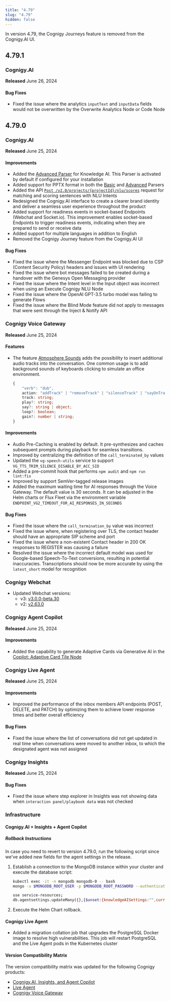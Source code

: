 ```yaml
---
title: "4.79"
slug: "4.79"
hidden: false
---
```



<Danger>
  In version 4.79, the Cognigy Journeys feature is removed from the Cognigy.AI UI.
</Danger>

<ReleaseNotesUpcomingFeatureRemovalsComponent479/>

## 4.79.1

### Cognigy.AI

**Released** June 26, 2024

#### Bug Fixes

- Fixed the issue where the analytics `inputText` and `inputData` fields would not be overwritten by the Overwrite Analytics Node or Code Node

## 4.79.0

### Cognigy.AI

**Released** June 25, 2024

#### Improvements

- Added the [Advanced Parser](/ai/agents/develop/knowledge-ai/knowledge-source/text-extraction/advanced-parser) for Knowledge AI. This Parser is activated by default if configured for your installation 
- Added support for PPTX format in both the [Basic](/ai/agents/develop/knowledge-ai/knowledge-source/text-extraction/basic-parser) and [Advanced](/ai/agents/develop/knowledge-ai/knowledge-source/text-extraction/azure-ai) Parsers
- Added the API [`Post /v2.0/projects/{projectId}/nlu/scores`](/ai/platform-features/nlu/intents/intent-analyzer) request for matching and scoring sentences with NLU Intents
- Redesigned the Cognigy.AI interface to create a clearer brand identity and deliver a seamless user experience throughout the product 
- Added support for readiness events in socket-based Endpoints (Webchat and Socket.io). This improvement enables socket-based Endpoints to trigger readiness events, indicating when they are prepared to send or receive data 
- Added support for multiple languages in addition to English 
- Removed the Cognigy Journey feature from the Cognigy.AI UI 

#### Bug Fixes

- Fixed the issue where the Messenger Endpoint was blocked due to CSP (Content Security Policy) headers and issues with UI rendering 
- Fixed the issue where bot messages failed to be created during a handover with the Genesys Open Messaging provider 
- Fixed the issue where the Intent level in the Input object was incorrect when using an Execute Cognigy NLU Node 
- Fixed the issue where the OpenAI GPT-3.5 turbo model was failing to generate Flows 
- Fixed the issue where the Blind Mode feature did not apply to messages that were sent through the Inject & Notify API 

### Cognigy Voice Gateway

**Released** June 25, 2024

#### Features

- The feature [Atmosphere Sounds](/ai/agents/develop/node-reference/voice/voice-gateway/parameter-details) adds the possibility to insert additional audio tracks into the conversation. One common usage is to add background sounds of keyboards clicking to simulate an office environment.

    ```ts
    {
        "verb": "dub",
        action: "addTrack" | "removeTrack" | "silenceTrack" | "sayOnTrack" | "playOnTrack";
        track: string;
        play?: string;
        say?: string | object;
        loop?: boolean;
        gain?: number | string;
    }
    ```

#### Improvements

- Audio Pre-Caching is enabled by default. It pre-synthesizes and caches subsequent prompts during playback for seamless transitions.
- Improved by centralizing the definition of the `call_terminated_by` values
- Updated the `vg-speech-utils` service to support `VG_TTS_TRIM_SILENCE_DISABLE_BY_ACC_SID`
- Added a pre-commit hook that performs `npm audit` and `npm run lint:fix` 
- Improved by support SemVer-tagged release images
- Added the maximum waiting time for AI responses through the Voice Gateway. The default value is 30 seconds. It can be adjusted in the Helm charts or Flux Fleet via the environment variable `ENDPOINT_VG2_TIMEOUT_FOR_AI_RESPONSES_IN_SECONDS`

#### Bug Fixes

- Fixed the issue where the `call_termination_by` value was incorrect
- Fixed the issue where, when registering over TLS, the contact header should have an appropriate SIP scheme and port
- Fixed the issue where a non-existent Contact header in 200 OK responses to REGISTER was causing a failure
- Resolved the issue where the incorrect default model was used for Google-based Speech-To-Text conversions, resulting in potential inaccuracies. Transcriptions should now be more accurate by using the `latest_short` model for recognition

### Cognigy Webchat

- Updated Webchat versions:
    - v3: [v3.0.0-beta.30](https://github.com/Cognigy/WebchatWidget/releases/tag/v3.0.0-beta.30)
    - v2: [v2.63.0](https://github.com/Cognigy/WebchatWidget/releases/tag/v2.63.0)

### Cognigy Agent Copilot

**Released** June 25, 2024

#### Improvements

- Added the capability to generate Adaptive Cards via Generative AI in the [Copilot: Adaptive Card Tile Node](/ai/agents/develop/node-reference/agent-copilot/set-adaptive-card-tile)

### Cognigy Live Agent

**Released** June 25, 2024

#### Improvements

- Improved the performance of the inbox members API endpoints (POST, DELETE, and PATCH) by optimizing them to achieve lower response times and better overall efficiency

#### Bug Fixes

- Fixed the issue where the list of conversations did not get updated in real time when conversations were moved to another inbox, to which the designated agent was not assigned

### Cognigy Insights

**Released** June 25, 2024

#### Bug Fixes

- Fixed the issue where step explorer in Insights was not showing data when `interaction panel/playbook data` was not checked

### Infrastructure

#### Cognigy.AI + Insights + Agent Copilot

##### Rollback Instructions

In case you need to revert to version 4.79.0, run the following script since we've added new fields for the agent settings in the release.

1. Establish a connection to the MongoDB instance within your cluster and execute the database script:

    ```bash
    kubectl exec -it -n mongodb mongodb-0 -- bash
    mongo -u $MONGODB_ROOT_USER -p $MONGODB_ROOT_PASSWORD --authenticationDatabase admin

    use service-resources;
    db.agentsettings.updateMany({},{$unset:{knowledgeAISettings:"",currencySettings:""}});
    ```

2. Execute the Helm Chart rollback.

#### Cognigy Live Agent

- Added a migration collation job that upgrades the PostgreSQL Docker image to resolve high vulnerabilities. This job will restart PostgreSQL and the Live Agent pods in the Kubernetes cluster

#### Version Compatibility Matrix

The version compatibility matrix was updated for the following Cognigy products:

- [Cognigy.AI, Insights, and Agent Copilot](/ai/administer/installation/version-compatibility-matrix)
- [Live Agent](/live-agent/installation/deployment/version-compatibility-matrix)
- [Cognigy Voice Gateway](/voice-gateway/installation/version-compatibility-matrix)